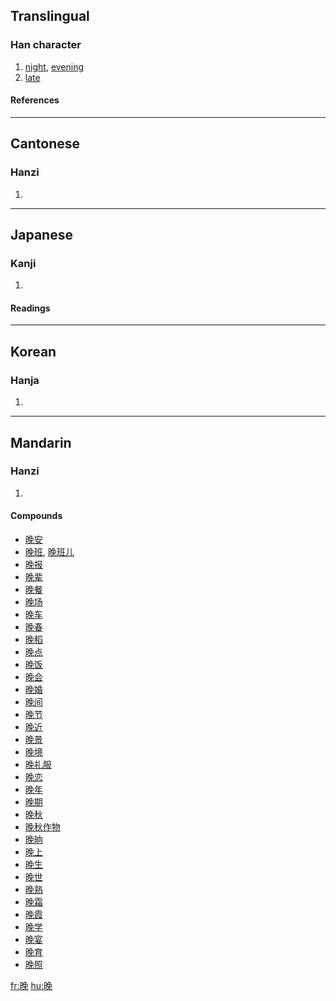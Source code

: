 {{zh-forms|{{zh-lookup|晚}}|{{zh-lookup|晩}}}}
{{see|晩}}

==Translingual==
===Han character===
{{Han char|rn=72|rad=日|as=07|sn=11|four=6701<sub>6</sub>|canj=日弓日山 (ANAU)}}
# [[night]], [[evening]]
# [[late]]
====References====
{{Han ref|kx=0495.340|dkj=13940|dj=0861.210|hdz=21514.040|uh=665A|ud=26202|bh=B1DF|bd=45535}}

----
==Cantonese==
===Hanzi===
{{yue-hanzi|jyut=|y=maan5}}
# {{defn|Cantonese}}

----
==Japanese==
===Kanji===
{{ja-kanji|grade=|rs=日07}}
# {{defn|Japanese}} 
====Readings====
{{ja-readings|on=[[ばん]] (ban)|kun=[[くれ]] (kure), [[おそい]] (osoi)}}

----
==Korean==
===Hanja===
{{ko-hanja|hangeul=만|eumhun=|rv=man|mr=man|y=man}}
# {{defn|Korean}}

----
==Mandarin==
===Hanzi===
{{cmn-hanzi|pin=[[wǎn]] ([[wan3]])|wg=wan<sup>3</sup>}}
# {{defn|Mandarin}}

====Compounds====
*[[晚安]]
*[[晚班]], [[晚班儿]]
*[[晚报]]
*[[晚辈]]
*[[晚餐]]
*[[晚场]]
*[[晚车]]
*[[晚春]]
*[[晚稻]]
*[[晚点]]
*[[晚饭]]
*[[晚会]]
*[[晚婚]]
*[[晚间]]
*[[晚节]]
*[[晚近]]
*[[晚景]]
*[[晚境]]
*[[晚礼服]]
*[[晚恋]]
*[[晚年]]
*[[晚期]]
*[[晚秋]]
*[[晚秋作物]]
*[[晚晌]]
*[[晚上]]
*[[晚生]]
*[[晚世]]
*[[晚熟]]
*[[晚霜]]
*[[晚霞]]
*[[晚学]]
*[[晚宴]]
*[[晚育]]
*[[晚照]]

[[fr:晚]]
[[hu:晚]]